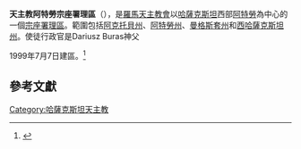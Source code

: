 {{NoteTA|G1=Country}}
{{Infobox Roman Catholic diocese |Roman Catholic Diocese of = 天主教阿特勞宗座署理區 |Latin name of diocese = Apostolica Administratio Atirauensis |image = [[File:Kazakistan_-_Ammin._Apost._di_Atyrau.png|center]]|caption = 署理區位置圖 |location = [[哈薩克斯坦|哈薩克斯坦]][[阿特勞|阿特勞]] |territory = 736,612 |population = 2,650 |rite = [[罗马礼|罗马礼]]|patron =  |province =  |established = 07.07.1999年 |cathedral = |co-cathedral = |leadership = 主教 |website =  |pope =  |patriarch= 6|metropolitan = |ordinary = Dariusz Buras (管理員) |coadjutor archbishop = |coadjutor bishop = |auxiliary = |emeritus = }}

'''天主教阿特勞宗座署理區'''（{{lang-la|Apostolica Administratio Atirauensis}}），是[[羅馬天主教會|羅馬天主教會]]以[[哈薩克斯坦|哈薩克斯坦]]西部[[阿特勞|阿特勞]]為中心的一個[[宗座署理區|宗座署理區]]。範圍包括[[阿克托貝州|阿克托貝州]]、[[阿特勞州|阿特勞州]]、[[曼格斯套州|曼格斯套州]]和[[西哈薩克斯坦州|西哈薩克斯坦州]]。使徒行政官是Dariusz Buras神父

1999年7月7日建區。<ref>{{cite news|publisher=[[天主教亞洲通訊社|天主教亞洲通訊社]]|date=1999年8月20日 |title=梵蒂岡建立新教區及三個宗座署理區 |url=}}</ref>

==參考文獻== 
<div class="references-small"> 
<references />
{{天主教哈薩克教區}}
[[Category:哈薩克斯坦天主教|Category:哈薩克斯坦天主教]]